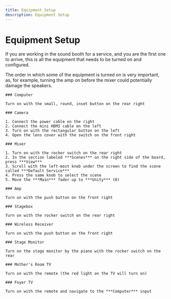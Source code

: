 ```yaml
---
title: Equipment Setup
description: Equipment Setup
---
```



# Equipment Setup

If you are working in the sound booth for a service, and you are the first one to arrive, this is all the equipment that needs to be turned on and configured.

<Callout type="error" emoji="️🚫">
    The order in which some of the equipment is turned on is very important, as, for example, turning the amp on before the mixer could potentially damage the speakers.
</Callout>

<Steps>

    ### Computer

    Turn on with the small, round, inset button on the rear right

    ### Camera

    1. Connect the power cable on the right
    2. Connect the mini HDMI cable on the left
    3. Turn on with the rectangular button on the left
    4. Open the lens cover with the switch on the front right

    ### Mixer

    1. Turn on with the rocker switch on the rear right
    2. In the section labeled ***Scenes*** on the right side of the board, press ***View***
    3. Scroll with the left-most knob under the screen to find the scene called ***Default Service***
    4. Press the same knob to select the scene
    5. Move the ***Main*** fader up to ***Unity*** (0)

    ### Amp

    Turn on with the push button on the front right

    ### Stagebox

    Turn on with the rocker switch on the rear right

    ### Wireless Receiver

    Turn on with the push button on the front right

    ### Stage Monitor

    Turn on the stage monitor by the piano with the rocker switch on the rear

    ### Mother's Room TV

    Turn on with the remote (the red light on the TV will turn on)

    ### Foyer TV

    Turn on with the remote and navigate to the ***Computer*** input

</Steps>